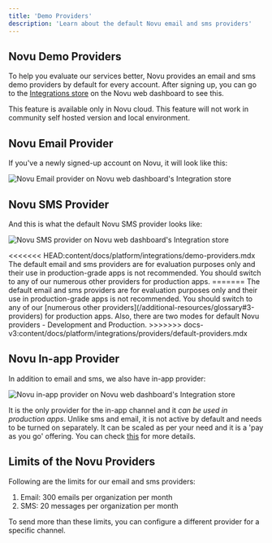 ```yaml
---
title: 'Demo Providers'
description: 'Learn about the default Novu email and sms providers'
---
```


## Novu Demo Providers

To help you evaluate our services better, Novu provides an email and sms demo providers by default for every account. After signing up, you can go to the [Integrations store](https://dashboard-v2.novu.co/integrations?utm_campaign=docs-default-providers) on the Novu web dashboard to see this.

<Callout type="info">
  This feature is available only in Novu cloud. This feature will not work in community self hosted
  version and local environment.
</Callout>

## Novu Email Provider

If you've a newly signed-up account on Novu, it will look like this:

![Novu Email provider on Novu web dashboard's Integration store](/images/default-providers/SCR-20230829-uosu.png)

## Novu SMS Provider

And this is what the default Novu SMS provider looks like:

![Novu SMS provider on Novu web dashboard's Integration store](/images/default-providers/SCR-20230829-uppz.png)

<Callout type="info">
<<<<<<< HEAD:content/docs/platform/integrations/demo-providers.mdx
  The default email and sms providers are for evaluation purposes only and their
  use in production-grade apps is not recommended. You should switch to any of
  our numerous other providers for production apps.
=======
  The default email and sms providers are for evaluation purposes only and their use in
  production-grade apps is not recommended. You should switch to any of our [numerous other
  providers](/additional-resources/glossary#3-providers) for production apps. Also, there are two
  modes for default Novu providers - Development and Production.
>>>>>>> docs-v3:content/docs/platform/integrations/providers/default-providers.mdx
</Callout>

## Novu In-app Provider

In addition to email and sms, we also have in-app provider:

![Novu in-app provider on Novu web dashboard's Integration store](/images/default-providers/SCR-20230829-uqld.png)

It is the only provider for the in-app channel and it _can be used in production apps_. Unlike sms and email, it is not active by default and needs to be turned on separately. It can be scaled as per your need and it is a 'pay as you go' offering. You can check [this](https://novu.co/pricing/?utm_campaign=docs-default-providers) for more details.

## Limits of the Novu Providers

Following are the limits for our email and sms providers:

1. Email: 300 emails per organization per month
2. SMS: 20 messages per organization per month

To send more than these limits, you can configure a different provider for a specific channel.
